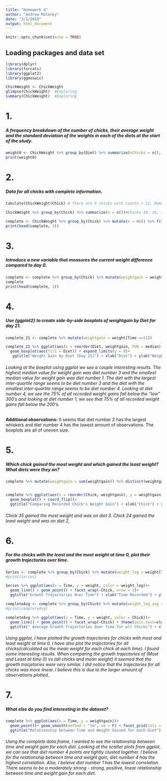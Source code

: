 ```yaml
---
title: "Homework 4"
author: "Andrew Maloney"
date: "3/1/2019"
output: html_document
---
```


```r
knitr::opts_chunk$set(echo = TRUE)
```

## Loading packages and data set

```r
library(dplyr)
library(forcats)
library(ggplot2)
library(ggmosaic)

ChickWeight <- ChickWeight
glimpse(ChickWeight)  #Exploring
summary(ChickWeight)  #Exploring

```

# 1.
##### A frequency breakdown of the number of chicks, their average weight and the standard deviation of the weights in each of the diets at the start of the study.
```r

weight0 <- ChickWeight %>% group_by(Diet) %>% summarize(nChicks = n(), avgWeight = mean(weight, na.rm = TRUE), sd_weight = sd(weight, na.rm = TRUE))
print(weight0)

```

# 2. 
##### Data for all chicks with complete information.
```r

tabulate(ChickWeight$Chick) # There are 5 chicks with counts < 12. Remove 

ChickWeight %>% group_by(Chick) %>% summarize(n = n())#Chicks 18, 16, 15, 8, and 44 all have less than 12 measurements

complete <- ChickWeight %>% group_by(Chick) %>% mutate(n = n()) %>% filter(n() == 12)
print(head(complete, 3))

```

# 3. 
##### Introduce a new variable that measures the current weight difference compared to day 0.
```r

complete <- complete %>% group_by(Chick) %>% mutate(weightgain = weight[Time == Time] - weight[Time == 0])
complete
print(head(complete, 3))
```
# 4. 
##### Use {ggplot2} to create side-by-side boxplots of weightgain by Diet for day 21.
```r
complete_21 <- complete %>% mutate(weightgain = weight[Time ==21])

complete_21 %>% ggplot(aes(x = reorder(Diet, weightgain, FUN = median), y = weightgain))+
  geom_boxplot(aes(fill = Diet)) + expand_limits(y = 0)+
   ggtitle("Weight Gain by Diet [Day 21]") + xlab("Diet") + ylab("Weight Gain") 

```

###### Looking at the boxplot using ggplot we see a couple interesting results.  The highest median value for weight gain was diet number 3 and the smallest median value for weight gain was diet number 1.  The diet with the largest inter-quartile range seems to be diet number 3 and the diet with the smallest inter-quartile range seems to be diet number 4.  Looking at diet number 4, we see the 75% of all recorded weight gains fall below the "low" 300's and looking at diet number 1, we see that 75% of all recorded weight gains fall below the 200's. 

**Additional observations:** It seems that diet number 2 has the largest whiskers and diet number 4 has the lowest amount of observations.  The boxplots are all of uneven size.  


# 5. 
##### Which chick gained the most weight and which gained the least weight? What diets were they on?

```r
complete %>% mutate(weightgain = sum(weightgain)) %>% distinct(weightgain) %>% arrange(weightgain)


complete %>% ggplot(aes(x = reorder(Chick, weightgain), y = weightgain, fill = Chick))+
  geom_boxplot() + coord_flip()+
  ggtitle("Comparing Recorded Chick's Weight Gain") + xlab("Chick") + ylab("Weight Gain") + theme(axis.text=element_text(size=7))

```

###### Chick 35 gained the most weight and was on diet 3.  Chick 24 gained the least weight and was on diet 2,


# 6. 
##### For the chicks with the least and the most weight at time 0, plot their growth trajectories over time.

```r

Series <- complete %>% group_by(Chick) %>% mutate(weight_log = weight[Time == 0]) %>% filter(weight_log == 39 | weight_log == 43) %>% arrange(weight_log) #Smallest weight at time 0 and Largest weight at time 0
#print(Series) 

Series %>% ggplot(aes(x = Time, y = weight, color = weight_log))+
  geom_line() + geom_point() + facet_wrap(~Chick, nrow = 2)+
  ggtitle("Growth Trajectories Over Time") + xlab("Time Recorded") + ylab("Weight Gained")

completeAvg <- complete %>% group_by(Chick) %>% mutate(weight_log_avg = mean(weight[Time])) # Mean weight for all chicks
#print(completeAvg)

completeAvg %>% ggplot(aes(x = Time, y = weight, color = Chick))+
  geom_line() + geom_point() + facet_wrap(~Chick) + theme(axis.text=element_text(size=7))+
  ggtitle(" Average Growth Trajectories Over Time for all Chicks") + xlab("Time Recorded") + ylab("Weight Gained")

```

###### Using ggplot, I have plotted the growth trajectories for chicks with most and least weight at time 0. I have also plot the trajectories for all chicks(calculated as the mean weight for each chick at each time).  I found some interesting results.  When comparing the growth trajectories of (Most and Least at time 0) vs (all chicks and mean weight) it seemed that the growth tracjetories were very similar.  I did notice that the trajectories for all chicks was more linear.  I believe this is due to the larger amount of observations plotted.  


# 7. 
##### What else do you find interesting in the dataset? 
```r


complete %>% ggplot(aes(x = Time, y = weightgain))+
  geom_point()+ geom_smooth(method = "lm", se = F) + facet_grid(cols = vars(Diet)) +
  ggtitle("Relationship between Time and Weight Gained for each Diet") + xlab("Time Recorded") + ylab("Weight Gained")


```

######  Using the complete data.frame, I wanted to see the relationship between time and weight gain for each diet.  Looking at the scatter plots from ggplot, we can see that diet number 4 points are tightly clusted together.  I believe for the relationship between time and weight gain, diet number 4 has the highest correlation.  Also, I beleive diet number 1 has the lowest correlation.  There seems to be a moderately strong - strong, positive, linear relationship between time and weight gain for each diet. 






